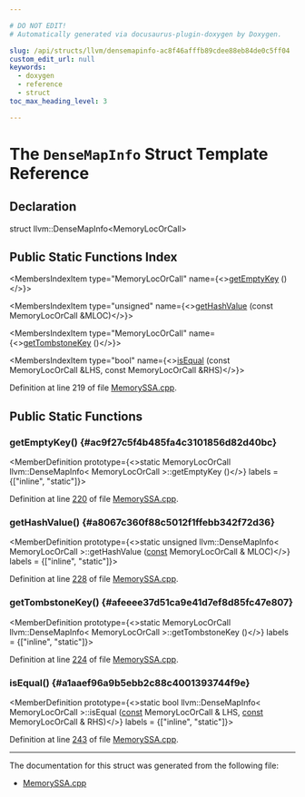 ```yaml
---

# DO NOT EDIT!
# Automatically generated via docusaurus-plugin-doxygen by Doxygen.

slug: /api/structs/llvm/densemapinfo-ac8f46afffb89cdee88eb84de0c5ff04
custom_edit_url: null
keywords:
  - doxygen
  - reference
  - struct
toc_max_heading_level: 3

---
```





# The `DenseMapInfo` Struct Template Reference

<DoxygenPage pluginConfig={pluginConfig}>



## Declaration

<CodeBlock>struct llvm::DenseMapInfo&lt;MemoryLocOrCall&gt;</CodeBlock>

## Public Static Functions Index

<MembersIndex>

<MembersIndexItem
  type="MemoryLocOrCall"
  name={<><a href="#ac9f27c5f4b485fa4c3101856d82d40bc">getEmptyKey</a> ()</>}>
</MembersIndexItem>

<MembersIndexItem
  type="unsigned"
  name={<><a href="#a8067c360f88c5012f1ffebb342f72d36">getHashValue</a> (const MemoryLocOrCall &amp;MLOC)</>}>
</MembersIndexItem>

<MembersIndexItem
  type="MemoryLocOrCall"
  name={<><a href="#afeeee37d51ca9e41d7ef8d85fc47e807">getTombstoneKey</a> ()</>}>
</MembersIndexItem>

<MembersIndexItem
  type="bool"
  name={<><a href="#a1aaef96a9b5ebb2c88c4001393744f9e">isEqual</a> (const MemoryLocOrCall &amp;LHS, const MemoryLocOrCall &amp;RHS)</>}>
</MembersIndexItem>

</MembersIndex>


Definition at line 219 of file <a href="/docs/api/files/lib/lib/analysis/memoryssa-cpp">MemorySSA.cpp</a>.

<SectionDefinition>

## Public Static Functions

### getEmptyKey() {#ac9f27c5f4b485fa4c3101856d82d40bc}

<MemberDefinition
  prototype={<>static MemoryLocOrCall llvm::DenseMapInfo&lt; MemoryLocOrCall &gt;::getEmptyKey ()</>}
  labels = {["inline", "static"]}>

Definition at line <a href="/docs/api/files/lib/lib/analysis/memoryssa-cpp/#l00220">220</a> of file <a href="/docs/api/files/lib/lib/analysis/memoryssa-cpp">MemorySSA.cpp</a>.
</MemberDefinition>

### getHashValue() {#a8067c360f88c5012f1ffebb342f72d36}

<MemberDefinition
  prototype={<>static unsigned llvm::DenseMapInfo&lt; MemoryLocOrCall &gt;::getHashValue (<a href="/docs/api/files/lib/lib/target/lib/target/aarch64/aarch64promoteconstant-cpp/#a90f8350fecae261c25be85d38b451bff">const</a> MemoryLocOrCall &amp; MLOC)</>}
  labels = {["inline", "static"]}>

Definition at line <a href="/docs/api/files/lib/lib/analysis/memoryssa-cpp/#l00228">228</a> of file <a href="/docs/api/files/lib/lib/analysis/memoryssa-cpp">MemorySSA.cpp</a>.
</MemberDefinition>

### getTombstoneKey() {#afeeee37d51ca9e41d7ef8d85fc47e807}

<MemberDefinition
  prototype={<>static MemoryLocOrCall llvm::DenseMapInfo&lt; MemoryLocOrCall &gt;::getTombstoneKey ()</>}
  labels = {["inline", "static"]}>

Definition at line <a href="/docs/api/files/lib/lib/analysis/memoryssa-cpp/#l00224">224</a> of file <a href="/docs/api/files/lib/lib/analysis/memoryssa-cpp">MemorySSA.cpp</a>.
</MemberDefinition>

### isEqual() {#a1aaef96a9b5ebb2c88c4001393744f9e}

<MemberDefinition
  prototype={<>static bool llvm::DenseMapInfo&lt; MemoryLocOrCall &gt;::isEqual (<a href="/docs/api/files/lib/lib/target/lib/target/aarch64/aarch64promoteconstant-cpp/#a90f8350fecae261c25be85d38b451bff">const</a> MemoryLocOrCall &amp; LHS, <a href="/docs/api/files/lib/lib/target/lib/target/aarch64/aarch64promoteconstant-cpp/#a90f8350fecae261c25be85d38b451bff">const</a> MemoryLocOrCall &amp; RHS)</>}
  labels = {["inline", "static"]}>

Definition at line <a href="/docs/api/files/lib/lib/analysis/memoryssa-cpp/#l00243">243</a> of file <a href="/docs/api/files/lib/lib/analysis/memoryssa-cpp">MemorySSA.cpp</a>.
</MemberDefinition>

</SectionDefinition>

<hr/>

The documentation for this struct was generated from the following file:

<ul>
<li><a href="/docs/api/files/lib/lib/analysis/memoryssa-cpp">MemorySSA.cpp</a></li>
</ul>

</DoxygenPage>
